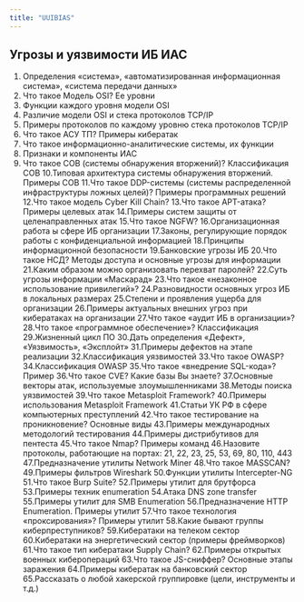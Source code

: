 ```yaml
---
title: "UUIBIAS"
---
```


## **Угрозы и уязвимости ИБ ИАС**

1. Определения «система», «автоматизированная информационная
система», «система передачи данных»
2. Что такое Модель OSI? Ее уровни
3. Функции каждого уровня модели OSI
4. Различие модели OSI и стека протоколов TCP/IP
5. Примеры протоколов по каждому уровню стека протоколов TCP/IP
6. Что такое АСУ ТП? Примеры кибератак
7. Что такое информационно-аналитические системы, их функции
8. Признаки и компоненты ИАС
9. Что такое СОВ (системы обнаружения вторжений)? Классификация
СОВ
10.Типовая архитектура системы обнаружения вторжений. Примеры СОВ
11.Что такое DDP-системы (системы распределенной инфраструктуры
ложных целей)? Примеры программных решений
12.Что такое модель Cyber Kill Chain?
13.Что такое APT-атака? Примеры целевых атак
14.Примеры систем защиты от целенаправленных атак
15.Что такое NGFW?
16.Организационная работа ы сфере ИБ организации
17.Законы, регулирующие порядок работы с конфиденциальной
информацией
18.Принципы информационной безопасности
19.Банковские угрозы ИБ
20.Что такое НСД? Методы доступа и основные угрозы для информации
21.Каким образом можно организовать перехват паролей?
22.Суть угрозы информации «Маскарад»
23.Что такое «незаконное использование привилегий»?
24.Разновидности основных угроз ИБ в локальных размерах
25.Степени и проявления ущерба для организации
26.Примеры актуальных внешних угроз при кибератаках на организации
27.Что такое «аудит ИБ в организации»?
28.Что такое «программное обеспечение»? Классификация
29.Жизненный цикл ПО
30.Дать определения «Дефект», «Уязвимость», «Эксплойт»
31.Примеры дефектов на этапе реализации
32.Классификация уязвимостей
33.Что такое OWASP?
34.Классификация OWASP
35.Что такое «внедрение SQL-кода»? Пример
36.Что такое CVE? Какие базы Вы знаете?
37.Основные векторы атак, используемые злоумышленниками
38.Методы поиска уязвимостей
39.Что такое Metasploit Framework?
40.Примеры использования Metasploit Framework
41.Статьи УК РФ в сфере компьютерных преступлений
42.Что такое тестирование на проникновение? Основные виды
43.Примеры международных методологий тестирования
44.Примеры дистрибутивов для пентеста
45.Что такое Nmap? Примеры команд
46.Назовите протоколы, работающие на портах: 21, 22, 23, 25, 53, 69, 80,
110, 443
47.Предназначение утилиты Network Miner
48.Что такое MASSCAN?
49.Примеры фильтров Wireshark
50.Функции утилиты Intercepter-NG
51.Что такое Burp Suite?
52.Примеры утилит для брутфорса
53.Примеры техник enumeration
54.Атака DNS zone transfer
55.Примеры утилит для SMB Enumeration
56.Предназначение HTTP Enumeration. Примеры утилит
57.Что такое технология «проксирования»? Примеры утилит
58.Какие бывают группы киберпреступников?
59.Кибератаки на телеком сектор
60.Кибератаки на энергетический сектор (примеры фреймворков)
61.Что такое тип кибератаки Supply Chain?
62.Примеры открытых военных киберопераций
63.Что такое JS-сниффер? Основные этапы заражения
64.Примеры кибератак на банковский сектор
65.Рассказать о любой хакерской группировке (цели, инструменты и т.д.)
